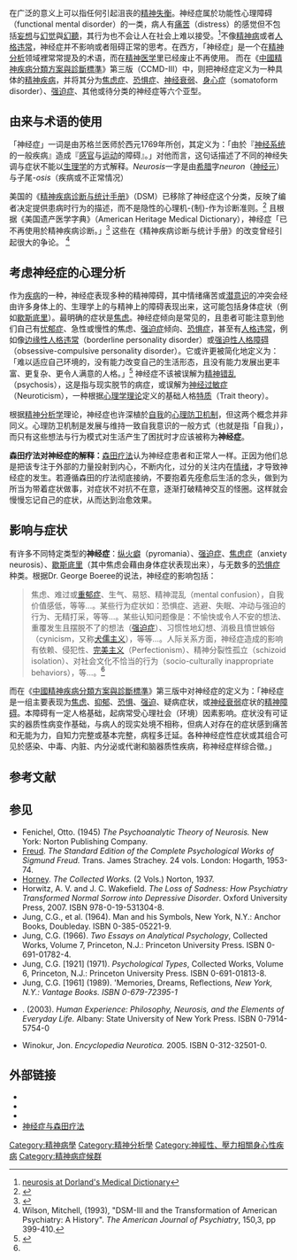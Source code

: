 {{noteTA|G1=Medicine}}
{{medical}}
{{not|神经质}}
{{地区用词2
|zh-cn=神经症
|zh-tw=精神官能症
|equiv-hk=tw
|equiv-mo=hk
|equiv-sg=tw
|start=（{{lang-en|'''neurosis'''、'''psychoneurosis'''或'''neurotic disorder'''}}），
|end=，
|as=譯作
|before='''
|after='''
}}在广泛的意义上可以指任何引起沮丧的[[思覺失調|精神失衡]]。神经症属於功能性心理障碍（functional mental disorder）的一类，病人有[[痛苦|痛苦]]（distress）的感觉但不包括[[妄想|妄想]]与[[幻觉|幻觉]]與[[幻聽|幻聽]]，其行为也不会让人在社会上难以接受。<ref>[http://www.mercksource.com/pp/us/cns/cns_hl_dorlands_split.jsp?pg=/ppdocs/us/common/dorlands/dorland/six/000072074.htm neurosis at Dorland's Medical Dictionary]</ref>不像[[精神病|精神病]]或者[[人格违常|人格违常]]，神经症并不影响或者阻碍正常的思考。在西方，「神经症」是一个在[[精神分析|精神分析]]领域裡常常提及的术语，而在[[精神医学|精神医学]]里已经废止不再使用。
而在《[[中國精神疾病分類方案與診斷標準|中國精神疾病分類方案與診斷標準]]》第三版（CCMD-III）中，则把神经症定义为一种具体的[[精神疾病|精神疾病]]，并将其分为[[焦虑症|焦虑症]]、[[恐惧症|恐惧症]]、[[神经衰弱|神经衰弱]]、[[身心症|身心症]]（somatoform disorder）、[[强迫症|强迫症]]、其他或待分类的神经症等六个亚型。

== 由来与术语的使用 ==
「神经症」一词是由苏格兰医师{{lang|en|William Cullin}}於西元1769年所创，其定义为：「由於『[[神经系统|神经系统]]的一般疾病』造成『[[感官|感官]]与[[运动|运动]]的障碍』。」对他而言，这句话描述了不同的神经失调与症状不能以[[生理学|生理学]]的方式解释。''Neurosis''一字是由[[希腊语|希腊]]字''neuron''（[[神经元|神经元]]）与子尾''-osis''（疾病或不正常情况）

美国的《[[精神疾病诊断与统计手册|精神疾病诊断与统计手册]]》（DSM）已移除了神经症这个分类，反映了编者决定提供患病时行为的描述，而不是隐性的心理机-{制}-作为诊断准则。<ref name="Horwitz2007">{{cite book | authors = Horwitz and Wakefield | title = The Loss of Sadness | publisher = Oxford | date = 2007 | isbn = 9780195313048}}</ref>
且根据《美国遗产医学字典》（American Heritage Medical Dictionary），神经症「已不再使用於精神疾病诊断。」<ref name="ahmd">{{cite book | title = The American Heritage Medical Dictionary | url = https://archive.org/details/americanheritage00ahde | publisher = Houghton Mifflin | date = 2007 | isbn = 9780618824359}}</ref>
这些在《精神疾病诊断与统计手册》的改变曾经引起很大的争论。
<ref>Wilson, Mitchell, (1993), "DSM-III and the Transformation of American Psychiatry: A History". ''The American Journal of Psychiatry'', 150,3, pp 399-410.</ref>

== 考虑神经症的心理分析 ==
作为[[疾病|疾病]]的一种，神经症表现多种的精神障碍，其中情绪痛苦或[[潛意識|潜意识]]的冲突会经由许多身体上的、生理学上的与精神上的障碍表现出来，这可能包括身体症状（例如[[歇斯底里|歇斯底里]]）。最明确的症状是[[焦虑|焦虑]]。神经症倾向是常见的，且患者可能注意到他们自己有[[忧郁症|忧郁症]]、急性或慢性的焦虑、[[强迫症|强迫症]]倾向、[[恐惧症|恐惧症]]，甚至有[[人格违常|人格违常]]，例如像[[边缘性人格障碍|边缘性人格违常]]（borderline personality disorder）或[[强迫型人格障碍|强迫性人格障碍]]（obsessive-compulsive personality disorder）。它或许更被简化地定义为：「难以适应自己环境的，没有能力改变自己的生活形态，且没有能力发展出更丰富、更复杂、更令人满意的人格。」<ref name="Boeree2002">{{cite web | url = http://webspace.ship.edu/cgboer/genpsyneurosis.html | author = Boeree, Dr. C. George | title = A Bio-Social Theory of Neurosis | date = 2002 | accessdate = 2009-04-21 | archive-date = 2021-01-09 | archive-url = https://web.archive.org/web/20210109001003/http://webspace.ship.edu/cgboer/genpsyneurosis.html | dead-url = no }}</ref>
神经症不该被误解为[[精神错乱|精神错乱]]（psychosis），这是指与现实脱节的病症，或误解为[[神经过敏症|神经过敏症]]（Neuroticism），一种根据[[心理学|心理学理论]]定义的基础人格[[特质理论|特质]]（Trait theory）。

根据[[精神分析学|精神分析学]]理论，神经症也许深植於[[本我、自我与超我#自我|自我]]的[[心理防卫机制|心理防卫机制]]，但这两个概念并非同义。心理防卫机制是发展与维持一致自我意识的一般方式（也就是指「自我」），而只有这些想法与行为模式对生活产生了困扰时才应该被称为'''神经症'''。

'''森田疗法对神经症的解释：'''[[森田疗法|森田疗法]]认为神经症患者和正常人一样。正因为他们总是把该专注于外部的力量投射到内心，不断内化，过分的关注内在[[情绪|情绪]]，才导致神经症的发生。若遵循森田的疗法彻底接纳，不要抱着先痊愈后生活的念头，做到为所当为带着症状做事，对症状不对抗不在意，逐渐打破精神交互的怪圈。这样就会慢慢忘记自己的症状，从而达到治愈效果。

== 影响与症状 ==
有许多不同特定类型的'''神经症'''：[[纵火癖|纵火癖]]（pyromania）、[[强迫症|强迫症]]、[[焦虑症|焦虑症]]（anxiety neurosis）、[[歇斯底里|歇斯底里]]（其中焦虑会藉由身体症状表现出来），与无数多的[[恐惧症|恐惧症]]种类。根据Dr. George Boeree的说法，神经症的影响包括：
<blockquote>
焦虑、难过或[[忧郁症|重郁症]]、生气、易怒、精神混乱（mental confusion），自我价值感低，等等…。某些行为症状如：恐惧症、逃避、失眠、冲动与强迫的行为、无精打采，等等…。某些认知问题像是：不愉快或令人不安的想法、重覆发生且摆脱不了的想法（[[强迫症|强迫症]]）、习惯性地幻想、消极且憤世嫉俗（cynicism，又称[[犬儒主义|犬儒主义]]），等等…。人际关系方面，神经症造成的影响有依赖、侵犯性、[[完美主义|完美主义]]（Perfectionism）、精神分裂性孤立（schizoid isolation）、对社会文化不恰当的行为（socio-culturally inappropriate behaviors），等…。<ref name="Boeree2002"/>
</blockquote>
而在《[[中國精神疾病分類方案與診斷標準|中國精神疾病分類方案與診斷標準]]》第三版中对神经症的定义为：「神经症是一组主要表现为[[焦慮|焦虑]]、[[抑郁_(情绪)|抑郁]]、[[恐惧|恐惧]]、[[强迫|强迫]]、疑病症状，或[[神經衰弱|神经衰弱]]症状的[[精神障礙|精神障碍]]。本障碍有一定人格基础，起病常受心理社会（环境）因素影响。症状没有可证实的器质性病变作基础，与病人的现实处境不相称，但病人对存在的症状感到痛苦和无能为力，自知力完整或基本完整，病程多迁延。各种神经症性症状或其组合可见於感染、中毒、内脏、内分泌或代谢和脑器质性疾病，称神经症样综合徵。」

== 参考文献 ==
{{reflist}}

== 参见 ==
* Fenichel, Otto. (1945) ''The Psychoanalytic Theory of Neurosis.'' New York: Norton Publishing Company.
* [[西格蒙德·弗洛伊德|Freud]]. ''The Standard Edition of the Complete Psychological Works of Sigmund Freud.'' Trans. James Strachey. 24 vols. London: Hogarth, 1953-74.
* [[卡伦·霍妮|Horney]]. ''The Collected Works.'' (2 Vols.) Norton, 1937.
* Horwitz, A. V. and J. C. Wakefield. ''The Loss of Sadness: How Psychiatry Transformed Normal Sorrow into Depressive Disorder''. Oxford University Press, 2007. ISBN 978-0-19-531304-8.
* Jung, C.G., et al. (1964). Man and his Symbols, New York, N.Y.: Anchor Books, Doubleday. ISBN 0-385-05221-9.
* Jung, C.G. (1966). ''Two Essays on Analytical Psychology'', Collected Works, Volume 7, Princeton, N.J.: Princeton University Press. ISBN 0-691-01782-4.
* Jung, C.G. [1921] (1971). ''Psychological Types'', Collected Works, Volume 6, Princeton, N.J.: Princeton University Press. ISBN 0-691-01813-8.
* Jung, C.G. [1961] (1989). 'Memories, Dreams, Reflections'', New York, N.Y.: Vantage Books. ISBN 0-679-72395-1''
* {{tsl|en|John Russon |约翰·拉森|Russon, John}}. (2003). ''Human Experience: Philosophy, Neurosis, and the Elements of Everyday Life.'' Albany: State University of New York Press.  ISBN 0-7914-5754-0
* Winokur, Jon. ''Encyclopedia Neurotica.'' 2005. ISBN 0-312-32501-0.

== 外部链接 ==
* {{tsl|en|Jung's theory of neurosis|荣格的神经病理论}}{{en}}
* {{cite web | url = http://webspace.ship.edu/cgboer/genpsyneurosis.html | author = Boeree, Dr. C. George | title = A Bio-Social Theory of Neurosis | date = 2002 | accessdate = 2009-04-21 | archive-date = 2021-01-09 | archive-url = https://web.archive.org/web/20210109001003/http://webspace.ship.edu/cgboer/genpsyneurosis.html | dead-url = no }}{{en}}
* {{cite web | url = http://www.continuum-concept.org/reading/neurosis.html | author = [[亞瑟·亞諾夫|Janov, Dr. Arthur]] | title = Neurosis | date = 1991 | accessdate = 2009-04-21 | archive-date = 2020-11-23 | archive-url = https://web.archive.org/web/20201123194849/http://www.continuum-concept.org/reading/neurosis.html | dead-url = no }}{{en}}
* [http://web.scau.edu.cn/xlzx/xlzx/ShowArticle.asp?ArticleID=1862 神经症与森田疗法]{{dead link|date=2018年4月 |bot=InternetArchiveBot |fix-attempted=yes }}{{zh-cn}}
{{Medical resources
|   ICD10   =  {{ICD10|F|40||f|40|}}-{{ICD10|F|40.8||f|40}}
}}
{{Authority control}}
[[Category:精神病學|Category:精神病學]]
[[Category:精神分析學|Category:精神分析學]]
[[Category:神經性、壓力相關身心性疾病|Category:神經性、壓力相關身心性疾病]]
[[Category:精神病症候群|Category:精神病症候群]]